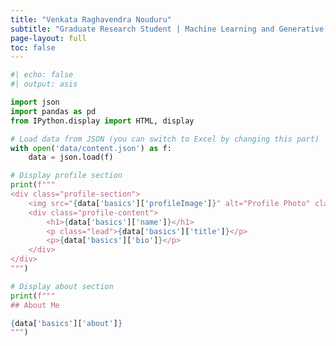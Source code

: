 ```yaml
---
title: "Venkata Raghavendra Nouduru"
subtitle: "Graduate Research Student | Machine Learning and Generative AI"
page-layout: full
toc: false
---
```


```python
#| echo: false
#| output: asis

import json
import pandas as pd
from IPython.display import HTML, display

# Load data from JSON (you can switch to Excel by changing this part)
with open('data/content.json') as f:
    data = json.load(f)

# Display profile section
print(f"""
<div class="profile-section">
    <img src="{data['basics']['profileImage']}" alt="Profile Photo" class="profile-img">
    <div class="profile-content">
        <h1>{data['basics']['name']}</h1>
        <p class="lead">{data['basics']['title']}</p>
        <p>{data['basics']['bio']}</p>
    </div>
</div>
""")

# Display about section
print(f"""
## About Me

{data['basics']['about']}
""")
```
